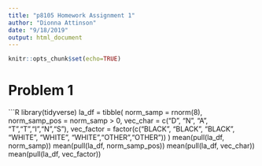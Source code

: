 ```yaml
---
title: "p8105 Homework Assignment 1"
author: "Dionna Attinson"
date: "9/18/2019"
output: html_document
---
```


```r
knitr::opts_chunk$set(echo=TRUE)
```

# Problem 1 
```R
library(tidyverse)
la_df = tibble(
  norm_samp = rnorm(8),
  norm_samp_pos = norm_samp > 0,
  vec_char = c("D", "N", "A", "T","T","I","N","S"),
  vec_factor = factor(c("BLACK", "BLACK", "BLACK", "WHITE", "WHITE", "WHITE","OTHER","OTHER"))
)
mean(pull(la_df, norm_samp))
mean(pull(la_df, norm_samp_pos))
mean(pull(la_df, vec_char))
mean(pull(la_df, vec_factor))
